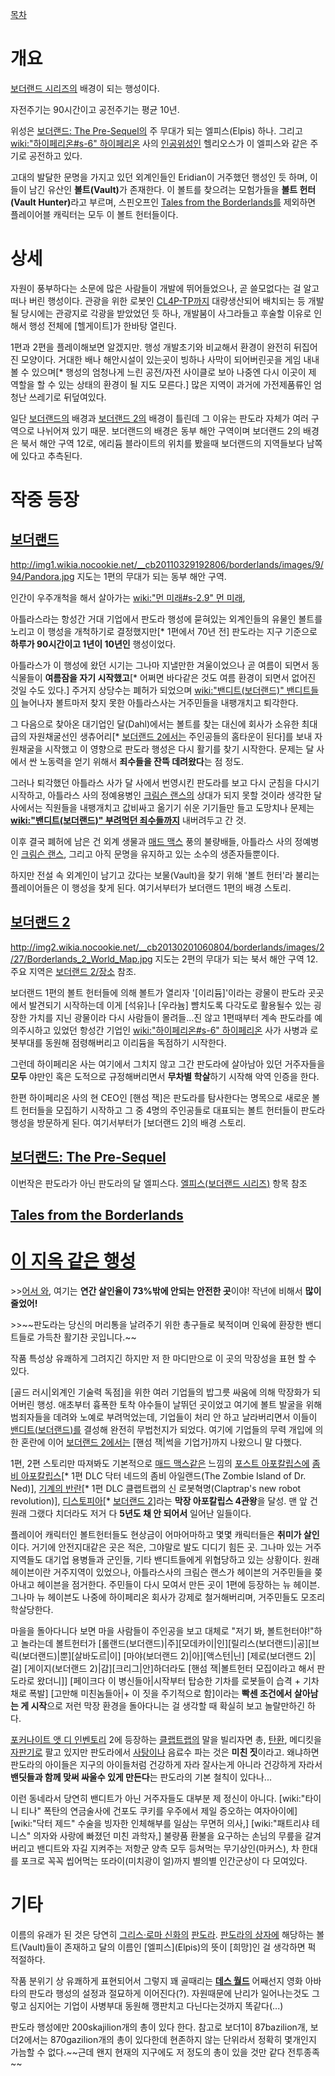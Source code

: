 [[목차]]

= 개요 =
[[보더랜드 시리즈]]의 배경이 되는 행성이다. 

자전주기는 90시간이고 공전주기는 평균 10년.

위성은 [[보더랜드: The Pre-Sequel]]의 주 무대가 되는 엘피스(Elpis) 하나. 그리고 [[wiki:"하이페리온#s-6" 하이페리온]] 사의 [[인공위성]]인 헬리오스가 이 엘피스와 같은 주기로 공전하고 있다.

고대의 발달한 문명을 가지고 있던 외계인들인 Eridian이 거주했던 행성인 듯 하며, 이들이 남긴 유산인 '''볼트(Vault)'''가 존재한다. 이 볼트를 찾으려는 모험가들을 '''볼트 헌터(Vault Hunter)'''라고 부르며, 스핀오프인 [[Tales from the Borderlands]]를 제외하면 플레이어블 캐릭터는 모두 이 볼트 헌터들이다.

= 상세 =
자원이 풍부하다는 소문에 많은 사람들이 개발에 뛰어들었으나, 곧 쓸모없다는 걸 알고 떠나 버린 행성이다. 
관광을 위한 로봇인 [[CL4P-TP]]까지 대량생산되어 배치되는 등 개발될 당시에는 관광지로 각광을 받았었던 듯 하나, 개발붐이 사그라들고 후술할 이유로 인해서 행성 전체에 [헬게이트]가 한바탕 열린다. 

1편과 2편을 플레이해보면 알겠지만. 행성 개발초기와 비교해서 환경이 완전히 뒤집어진 모양이다. 거대한 배나 해안시설이 있는곳이 빙하나 사막이 되어버린곳을 게임 내내 볼 수 있으며[* 행성의 엄청나게 느린 공전/자전 사이클로 보아 나중엔 다시 이곳이 제 역할을 할 수 있는 상태의 환경이 될 지도 모른다.] 많은 지역이 과거에 가전제품류인 엄청난 쓰레기로 뒤덮여있다. 
 
일단 [[보더랜드]]의 배경과 [[보더랜드 2]]의 배경이 틀린데 그 이유는 판도라 자체가 여러 구역으로 나뉘어져 있기 때문. 보더랜드의 배경은 동부 해안 구역이며 보더랜드 2의 배경은 북서 해안 구역 12로, 에리듐 블라이트의 위치를 봤을때 보더랜드의 지역들보다 남쪽에 있다고 추측된다. 

= 작중 등장 =
== [[보더랜드]] ==
http://img1.wikia.nocookie.net/__cb20110329192806/borderlands/images/9/94/Pandora.jpg
지도는 1편의 무대가 되는 동부 해안 구역.

인간이 우주개척을 해서 살아가는 [[wiki:"먼 미래#s-2.9" 먼 미래]], 

아틀라스라는 항성간 거대 기업에서 판도라 행성에 묻혀있는 외계인들의 유물인 볼트를 노리고 이 행성을 개척하기로 결정했지만[* 1편에서 70년 전] 판도라는 지구 기준으로 '''하루가 90시간이고 1년이 10년인''' 행성이었다. 

아틀라스가 이 행성에 왔던 시기는 그나마 지낼만한 겨울이었으나 곧 여름이 되면서 동식물들이 '''여름잠을 자기 시작했고'''[* 어쩌면 바다같은 것도 여름 환경이 되면서 없어진 것일 수도 있다.] 주거지 상당수는 폐허가 되었으며 [[wiki:"밴디트(보더랜드)" 밴디트]]들이 늘어나자 볼트마저 찾지 못한 아틀라스사는 거주민들을 내팽개치고 퇴각한다. 

그 다음으로 찾아온 대기업인 달(Dahl)에서는 볼트를 찾는 대신에 회사가 소유한 최대급의 자원채굴선인 생츄어리[* [[보더랜드 2]]에서는 주인공들의 홈타운이 된다]를 보내 자원채굴을 시작했고 이 영향으로 판도라 행성은 다시 활기를 찾기 시작한다. 문제는 달 사에서 싼 노동력을 얻기 위해서 '''죄수들을 잔뜩 데려왔다'''는 점 정도. 

그러나 퇴각했던 아틀라스 사가 달 사에서 번영시킨 판도라를 보고 다시 군침을 다시기 시작하고, 아틀라스 사의 정예용병인 [[크림슨 랜스]]의 상대가 되지 못할 것이라 생각한 달 사에서는 직원들을 내팽개치고 값비싸고 옮기기 쉬운 기기들만 들고 도망치나 문제는 '''[[wiki:"밴디트(보더랜드)" 부려먹던 죄수들]]까지''' 내버려두고 간 것. 

이후 결국 폐허에 남은 건 외계 생물과 [[매드 맥스]] 풍의 불량배들, 아틀라스 사의 정예병인 [[크림슨 랜스]], 그리고 아직 문명을 유지하고 있는 소수의 생존자들뿐이다. 

하지만 전설 속 외계인이 남기고 갔다는 보물(Vault)을 찾기 위해 '볼트 헌터'라 불리는 플레이어들은 이 행성을 찾게 된다. 여기서부터가 보더랜드 1편의 배경 스토리.

== [[보더랜드 2]] ==
http://img2.wikia.nocookie.net/__cb20130201060804/borderlands/images/2/27/Borderlands_2_World_Map.jpg
지도는 2편의 무대가 되는 북서 해안 구역 12.
주요 지역은 [[보더랜드 2/장소]] 참조.

보더랜드 1편의 볼트 헌터들에 의해 볼트가 열리자 '[이리듐]'이라는 광물이 판도라 곳곳에서 발견되기 시작하는데 이게 [석유]나 [우라늄] 뺨치도록 다각도로 활용될수 있는 굉장한 가치를 지닌 광물이라 다시 사람들이 몰려들...진 않고 1편때부터 계속 판도라를 예의주시하고 있었던 항성간 기업인 [[wiki:"하이페리온#s-6" 하이페리온]] 사가 사병과 로봇부대를 동원해 점령해버리고 이리듐을 독점하기 시작한다. 

그런데 하이페리온 사는 여기에서 그치지 않고 그간 판도라에 살아남아 있던 거주자들을 '''모두''' 야만인 혹은 도적으로 규정해버리면서 '''무차별 학살'''하기 시작해 악역 인증을 한다.

한편 하이페리온 사의 현 CEO인 [핸섬 잭]은 판도라를 탐사한다는 명목으로 새로운 볼트 헌터들을 모집하기 시작하고 그 중 4명의 주인공들로 대표되는 볼트 헌터들이 판도라 행성을 방문하게 된다. 여기서부터가 [보더랜드 2]의 배경 스토리.

== [[보더랜드: The Pre-Sequel]] ==
이번작은 판도라가 아닌 판도라의 달 엘피스다. [[엘피스(보더랜드 시리즈)]] 항목 참조

== [[Tales from the Borderlands]] ==

= '''[[이 지옥 같은 행성]]''' =

>>[[어서 와]], 여기는 '''연간 살인율이 73%밖에 안되는 안전한 곳'''이야! 작년에 비해서 '''많이 줄었어!'''

>>~~판도라는 당신의 머리통을 날려주기 위한 총구들로 북적이며 인육에 환장한 밴디트들로 가득찬 활기찬 곳입니다.~~

작품 특성상 유쾌하게 그려지긴 하지만 저 한 마디만으로 이 곳의 막장성을 표현 할 수 있다.
 
[골드 러시|외계인 기술력 독점]을 위한 여러 기업들의 밥그릇 싸움에 의해 막장화가 되어버린 행성. 
애초부터 흉폭한 토착 야수들이 날뛰던 곳이었고 여기에 볼트 발굴을 위해 범죄자들을 데려와 노예로 부려먹었는데, 기업들이 처리 안 하고 날라버리면서 이들이 [[밴디트(보더랜드)]]를 결성해 완전히 무법천지가 되었다. 여기에 기업들의 무력 개입에 의한 혼란에 이어 [[보더랜드 2]]에서는 [핸섬 잭|썩을 기업가]까지 나왔으니 말 다했다.

1편, 2편 스토리만 따져봐도 기본적으로 [[매드 맥스]]같은 느낌의 [[포스트 아포칼립스]]에 [[좀비 아포칼립스]][* 1편 DLC 닥터 네드의 좀비 아일랜드(The Zombie Island of Dr. Ned)], [[기계의 반란]][* 1편 DLC 클랩트랩의 신 로봇혁명(Claptrap's new robot revolution)], [[디스토피아]][* [[보더랜드 2]]]라는 '''막장 아포칼립스 4관왕'''을 달성. 맨 앞 건 원래 그랬다 치더라도 저거 다 '''5년도 채 안 되어서''' 일어난 일들이다.

플레이어 캐릭터인 볼트헌터들도 현상금이 어마어마하고 몇몇 캐릭터들은 '''취미가 살인'''이다. 거기에 안전지대같은 곳은 적은, 그야말로 발도 디디기 힘든 곳. 그나마 있는 거주 지역들도 대기업 용병들과 군인들, 기타 밴디트들에게 위협당하고 있는 상황이다. 원래 헤이븐이란 거주지역이 있었으나, 아틀라스사의 크림슨 랜스가 헤이븐의 거주민들을 쫒아내고 헤이븐을 점거한다. 주민들이 다시 모여서 만든 곳이 1편에 등장하는 뉴 헤이븐. 그나마 뉴 헤이븐도 나중에 하이페리온 회사가 강제로 철거해버리며, 거주민들도 모조리 학살당한다.

마을을 돌아다니다 보면 마을 사람들이 주인공을 보고 대체로 "저기 봐, 볼트헌터야!"하고 놀라는데 볼트헌터가 [롤랜드(보더랜드)|주][모데카이|인][릴리스(보더랜드)|공][브릭(보더랜드)|뿐][살바도르|이] [마야(보더랜드 2)|아][액스턴|닌] [제로(보더랜드 2)|걸] [게이지(보더랜드 2)|감][크리그|안]하더라도 [핸섬 잭|볼트헌터 모집이라고 해서 판도라로 왔더니]] [페이크다 이 병신들아|시작부터 탑승한 기차를 로봇들이 습격 + 기차채로 폭발] [고만해 미친놈들아|+ 이 짓을 주기적으로 함]이라는 '''빡센 조건에서 살아남는 게 시작'''으로 저런 막장 환경을 돌아다니는 걸 생각할 때 확실히 보고 놀랄만하긴 하다.

[[포커나이트 앳 디 인벤토리]] 2에 등장하는 [[클랩트랩]]의 말을 빌리자면 총, [[탄환]], 메디킷을 [[자판기]]로 팔고 있지만 판도라에서 [[사탕]]이나 음료수 파는 것은 '''미친 짓'''이라고. 왜냐하면 판도라의 아이들은 지구의 아이들처럼 건강하게 자라 잘사는게 아니라 건강하게 자라서 '''밴딧들과 함께 맞써 싸울수 있게 만든다'''는 판도라의 기본 철칙이 있다나...  

이런 동네라서 당연히 밴디트가 아닌 거주자들도 대부분 제 정신이 아니다. [wiki:"타이니 티나" 폭탄의 연금술사에 건포도 쿠키를 우주에서 제일 증오하는 여자아이에] [wiki:"닥터 제드" 수술을 빙자한 인체해부를 일삼는 무면허 의사,] [wiki:"패트리샤 테니스" 의자와 사랑에 빠졌던 미친 과학자,] 불량품 환불을 요구하는 손님의 무릎을 갈겨버리고 밴디트와 자길 지켜주는 저항군 양측 모두 등쳐먹는 무기상인(마커스), 차 한대를 포크로 꼭꼭 씹어먹는 또라이(미치광이 얼)까지 별의별 인간군상이 다 모여있다. 

= 기타 =
이름의 유래가 된 것은 당연히 [[그리스·로마 신화]]의 [[판도라]]. 
[[판도라의 상자]]에 해당하는 볼트(Vault)들이 존재하고 달의 이름인 [엘피스](Elpis)의 뜻이 [희망]인 걸 생각하면 퍽 적절하다.

작품 분위기 상 유쾌하게 표현되어서 그렇지 꽤 골때리는 '''[[데스 월드]]''' 어째선지 영화 아바타의 판도라 행성의 설정과 절묘하게 이어진다(?). 자원때문에 난리가 일어나는것도 그렇고 심지어는 기업이 사병부대 동원해 깽판치고 다닌다는것까지 똑같다(...)

판도라 행성에만 200skajilion개의 총이 있다 한다. 참고로 보더1이 87bazilion개, 보더2에서는 870gazilion개의 총이 있다한데 현존하지 않는 단위라서 정확히 몇개인지 가늠할 수 없다.~~근데 왠지 현재의 지구에도 저 정도의 총이 있을 것만 같다 전투종족~~
